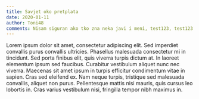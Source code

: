 ```yaml
---
title: Savjet oko pretplata
date: 2020-01-11
author: Toni48
comments: Nisam siguran ako tko zna neka javi i meni, test123, test123
---
```


Lorem ipsum dolor sit amet, consectetur adipiscing elit. Sed imperdiet convallis purus convallis ultricies. Phasellus malesuada consectetur mi in tincidunt. Sed porta finibus elit, quis viverra turpis dictum at. In laoreet elementum ipsum sed faucibus. Curabitur vestibulum aliquet nunc nec viverra. Maecenas sit amet ipsum in turpis efficitur condimentum vitae in sapien. Cras sed eleifend ex. Nam neque turpis, tristique sed malesuada convallis, aliquet non purus. Pellentesque mattis nisi mauris, quis cursus leo lobortis in. Cras varius vestibulum nisi, fringilla tempor nibh maximus in.